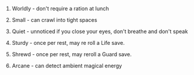 1. Worldly - don't require a ration at lunch

2. Small - can crawl into tight spaces

3. Quiet - unnoticed if you close your eyes, don't breathe and don't speak

4. Sturdy - once per rest, may re roll a Life save.

5. Shrewd - once per rest, may reroll a Guard save.

6. Arcane - can detect ambient magical energy
